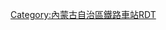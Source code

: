 <noinclude>{{BS-map
| title = 鄂尔多斯站站线布置图
| map = </noinclude>
\\\\\\CONTg\CONTg\\\\\\\\\\~~ ~~[[包西铁路]][[上行线|上]]/[[下行线]][[包头站]]方向
\\\\\CONTg\STRg\STRf\CONTg\\\\\\\\\
\\\\\ABZg2\STR+c3\STR+c2\ABZg3\\\\\\\\\
\\\\\STR+c1\ABZg+4\ABZg+1\STR+c4\\\\\\\\\
\\\\ENDE2\STR+c3\STR\STR\STR+c2\ENDE3\\\\\\\\
\\\\STRc1\ABZg+4\STR\STR\ABZg+1\STRc4\\\\\\\\
\\\\\STR\ABZg2\ABZg3\STR\\\\\\\\\
\\\\\STR\ABZg+1\ABZg+4\STR\\\\\\\\\
\\\\STRc2\STR3\STR\STR\STR2\STRc3\\\\\\\\
\\\STRc2\ABZ1+3f\STRc24\ABZg3\ABZg2\STRc13\ABZ4+2f\STRc3\\\\\\\
\\STRc2\ABZ3+1l\KRZ!~STRc24\ABZ1+3r\STR+c4\STR+c1\ABZ4+2l\KRZ!~STRc13\ABZ2+4r\STRc3\\\\\\
\STRc2\ABZ1+3f\STRc24\ABZ3+1g\STRc24\ABZg3\ABZg2\STRc13\ABZ2+4g\STRc13\ABZ4+2f\STRc3\\\\\
\STR+1\STR+c4\STR+1\STRc4\STR+1\STR+c4\STR+c1\STR+4\STRc1\STR+4\STR+c1\ABZ4+2f\STRc3\\ENDEa\\
\STR\STR\STR\\STR\STR\STR\STR\\STR\STR\STR+c1\STR2+4\STRc3\STR\\
\STR\STR\STR\\STR\STR\STR\STR\\STR\STR\STR\STRc1\ABZ4+2f\STR+c3\\
\STR\STR\STR\\STR\STR\STR\STR\\STR\STR\STR\\STR+c1\ABZg+4\\
BS\STR+BSr\STR\STR+BSl\BS\STR+BSr\STR\STR\STR+BSl\BS\STR+BSr\STR\STR+BSl\BS\STR+BSr\ABZg2\STRc3\
BS\STR+BSr!~num1r\STR\STR+BSl\BS\STR+BSr\STR\STR\STR+BSl\BS\STR+BSr\STR\STR+BSl\BS\STR+BSr\STR+c1\ABZ4+2f\STRc3
BS\STR+BSr\STR\STR+BSl!~num2l\BS\STR+BSr\STR\STR\STR+BSl\BS\STR+BSr\STR\STR+BSl\BS\STR+BSr\STR\STR+c1\STR+4
BS\STR+BSr\STR\STR+BSl\BS\STR+BSr!~num3r\STR\STR\STR+BSl\BS\STR+BSr\STR\STR+BSl\BS\STR+BSr\STR\STR\STR
BS\STR+BSr\STR\STR+BSl\BS\STR+BSr\STR\STR\STR+BSl!~num4l\BS\STR+BSr\STR\STR+BSl\BS\STR+BSr\STR\ENDEe\ENDEe
BS\STR+BSr\STR\STR+BSl\BS\STR+BSr\STR\STR\STR+BSl\BS\STR+BSr!~num5r\STR\STR+BSl\BS\STR+BSr\STR\\
BS\STR+BSr\STR\STR+BSl\BS\STR+BSr\STR\STR\STR+BSl\BS\STR+BSr\STR\STR+BSl!~num6l\BS\STR+BSr\STR\\
BS\STR+BSr\STR\STR+BSl\BS\STR+BSr\STR\STR\STR+BSl\BS\STR+BSr\STR\STR+BSl\BS\STR+BSr!~num7r\STR\\
BS\STR+BSr\STR\STR+BSl\BS\STR+BSr\STR\STR\STR+BSl\BS\STR+BSr\STR\STR+BSl\BS\STR+BSr\STR\\
\STR\STR\STR\\STR\STR\STR\STR\\STR\STR\STR\\STR+c2\ABZg3\\
\STR\STR\STR\\STR\STR\STR\STR\\STR\STR\STR\STRc2\ABZ3+1g\STR+c4\\
\STR\STR\STR\\STR\STR\STR\STR\\STR\STR\STR+c2\STR3+1\STRc4\STR\\
\STR2\STR+c3\STR2\STRc3\STR2\STR+c3\STR+c2\STR3\STRc2\STR3\STR+c2\ABZ3+1g\STRc4\\ENDEe\\
\STRc1\ABZ2+4g\STRc13\ABZ4+2f\STRc13\ABZg+4\ABZg+1\STRc24\ABZ1+3f\STRc24\ABZ3+1g\STRc4\\\\\
\\STRc1\ABZ4+2l\KRZ!~STRc13\ABZ2+4r\STR+c3\STR+c2\ABZ3+1l\KRZ!~STRc24\ABZ1+3r\STRc4\\\\\\
\\\STRc1\ABZ2+4g\STRc13\ABZg+4\ABZg+1\STRc24\ABZ3+1g\STRc4\\\\\\\
\\\\STRc1\STR+4\STR\STR\STR+1\STRc4\\\\\\\\
\\\\\STR\ABZg2\ABZg3\STR\\\\\\\\\
\\\\\STR\ABZg+1\ABZg+4\STR\\\\\\\\\
\\\\\STR\STR\STR\STR\\\\\\\\\
\\\\\STR\STR\STR\STR\\\\\\\\\
\\\\\STR+c2\ABZg3\ABZg2\STR+c3\\\\\\\\\
\\\\\ABZg+1\STR+c4\STR+c1\ABZg+4\\\\\\\\\
\\\\\CONTf\STRg\STRf\CONTf\\\\\\\\\
\\\\\\CONTf\CONTf\\\\\\\\\\~~ ~~[[包西铁路]]上/下行线[[新丰镇站]]方向
<noinclude>}}

{{Rdt intro|[[鄂尔多斯站]]}}

[[Category:內蒙古自治區鐵路車站RDT]]
</noinclude>